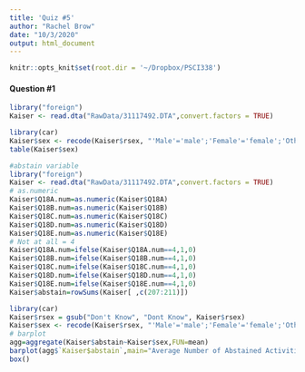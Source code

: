 ```yaml
---
title: 'Quiz #5'
author: "Rachel Brow"
date: "10/3/2020"
output: html_document
---
```


```r
knitr::opts_knit$set(root.dir = '~/Dropbox/PSCI338')
```


#### Question #1
```r
library("foreign")
Kaiser <- read.dta("RawData/31117492.DTA",convert.factors = TRUE)
```

```r
library(car)
Kaiser$sex <- recode(Kaiser$rsex, "'Male'='male';'Female'='female';'Other (VOL.)'='other';'Refused'='other'")
table(Kaiser$sex)
```

```r
#abstain variable
library("foreign")
Kaiser <- read.dta("RawData/31117492.DTA",convert.factors = TRUE)
# as.numeric
Kaiser$Q18A.num=as.numeric(Kaiser$Q18A)
Kaiser$Q18B.num=as.numeric(Kaiser$Q18B)
Kaiser$Q18C.num=as.numeric(Kaiser$Q18C)
Kaiser$Q18D.num=as.numeric(Kaiser$Q18D)
Kaiser$Q18E.num=as.numeric(Kaiser$Q18E)
# Not at all = 4
Kaiser$Q18A.num=ifelse(Kaiser$Q18A.num==4,1,0)
Kaiser$Q18B.num=ifelse(Kaiser$Q18B.num==4,1,0)
Kaiser$Q18C.num=ifelse(Kaiser$Q18C.num==4,1,0)
Kaiser$Q18D.num=ifelse(Kaiser$Q18D.num==4,1,0)
Kaiser$Q18E.num=ifelse(Kaiser$Q18E.num==4,1,0)
Kaiser$abstain=rowSums(Kaiser[ ,c(207:211)])
```

```r
library(car)
Kaiser$rsex = gsub("Don't Know", "Dont Know", Kaiser$rsex)
Kaiser$sex <- recode(Kaiser$rsex, "'Male'='male';'Female'='female';'Other (VOL.)'='other';'Refused'='other'")
# barplot
agg=aggregate(Kaiser$abstain~Kaiser$sex,FUN=mean)
barplot(agg$`Kaiser$abstain`,main="Average Number of Abstained Activities by Sex",names.arg=c("Male", "Female", "Other"))
box()
```